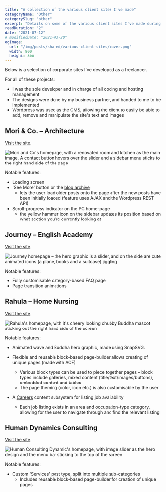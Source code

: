 ```yaml
---
title: "A collection of the various client sites I've made"
categoryName: "Other"
categorySlug: "other"
excerpt: "Details on some of the various client sites I've made during my time freelancing. This article includes some of the details about those sites, like links, screenshots and features included."
readDuration: "2"
date: "2021-07-12"
# modifiedDate: "2021-03-20"
ogImage:
  url: "/img/posts/shared/various-client-sites/cover.png"
  width: 800
  height: 800
---
```


Below is a selection of corporate sites I've developed as a freelancer.

For all of these projects:

- I was the sole developer and in charge of all coding and hosting management
- The designs were done by my business partner, and handed to me to be implemented
- Wordpress was used as the CMS, allowing the client to easily be able to add, remove and manipulate the site's text and images

## Mori & Co. – Architecture

[Visit the site](https://mori-and-co.jp/).

![Mori and Co's homepage, with a renovated room and kitchen as the main image. A contact button hovers over the slider and a sidebar menu sticks to the right hand side of the page](https://res.cloudinary.com/veritasnz/image/upload/f_auto,q_auto/morico-og-image)

Notable features:

- Loading screen
- 'See More' button on the [blog archive](https://mori-and-co.jp/blog/)
  - lets the user load older posts onto the page after the new posts have been initially loaded (feature uses AJAX and the Wordpress REST API)
- Scroll-progress indicator on the PC home-page
  - the yellow hammer icon on the sidebar updates its position based on what section you're currently looking at

## Journey – English Academy

[Visit the site](https://journey-academy.jp/).

![Journey homepage – the hero graphic is a slider, and on the side are cute animated icons (a plane, books and a suitcase) jiggling](https://res.cloudinary.com/veritasnz/image/upload/f_auto,q_auto/journey-og-image)

Notable features:

- Fully customisable category-based FAQ page
- Page transition animations

## Rahula – Home Nursing

[Visit the site](https://rahula.co.jp/).

![Rahula's homepage, with it's cheery looking chubby Buddha mascot sticking out the right hand side of the screen](https://res.cloudinary.com/veritasnz/image/upload/f_auto,q_auto/rahula-og-image)

Notable features:

- Animated wave and Buddha hero graphic, made using SnapSVG.
- Flexible and reusable block-based page-builder allows creating of unique pages (made with ACF)

  - Various block types can be used to piece together pages – block types include galleries, mixed content (title/text/images/buttons), embedded content and tables
  - The page theming (color, icon etc.) is also customisable by the user

- A [Careers](https://rahula.co.jp/careers/) content subsystem for listing job availability
  - Each job listing exists in an area and occupation-type category, allowing for the user to navigate through and find the relevant listing

## Human Dynamics Consulting

[Visit the site](https://hdc.jp/).

![Human Consulting Dynamic's homepage, with image slider as the hero design and the menu bar sticking to the top of the screen](https://res.cloudinary.com/veritasnz/image/upload/f_auto,q_auto/hdc-og-image)

Notable features:

- Custom 'Services' post type, split into multiple sub-categories
  - Includes reusable block-based page-builder for creation of unique pages
